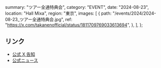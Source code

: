   summary: "ツアー全通特典会",
  category: "EVENT",
  date: "2024-08-23",
  location: "Hall Mixa",
  region: "東京",
  images: [
    {
      path: "/events/2024/2024-08-23_ツアー全通特典会.jpg",
      ref: "https://x.com/takanenofficial/status/1811709769033613694",
    },
  ],
};

## リンク

- [公式 X 告知](https://x.com/takanenofficial/status/1811709769033613694)
- [公式ニュース](https://takanenonadeshiko.jp/「高嶺のなでしこ全国ツアー2024わたし色に染ま-5/)
